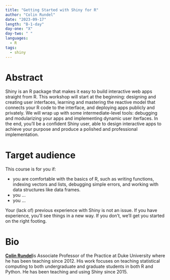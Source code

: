 ```yaml
---
title: "Getting Started with Shiny for R"
author: "Colin Rundel"
date: "2023-09-17"
length: "B-1-day"
day-one: "X"
day-two: " "
languages:
  - R
tags:
  - shiny
---
```


# Abstract

Shiny is an R package that makes it easy to build interactive web apps straight from R.
This workshop will start at the beginning: designing and creating user interfaces, learning and mastering the reactive model that connects your R code to the interface, and deploying apps publicly and privately.
We will wrap up with some intermediate-level tools: debugging and modularizing your apps and implementing dynamic user iterfaces.
In the end, you'll be a confident Shiny user, able to design interactive apps to achieve your purpose and produce a polished and professional implementation.

# Target audience

This course is for you if:

-   you are comfortable with the basics of R, such as writing functions, indexing vectors and lists, debugging simple errors, and working with data structures like data frames.
-   you ...
-   you ...

Your (lack of) previous experience with Shiny is not an issue.
If you have experience, you'll see things in a new way.
If you don't, we'll get you started on the right footing.

# Bio

[**Colin Rundel**](https://rundel.github.io/)is Associate Professor of the Practice at Duke University where he has been teaching since 2012.
His work focuses on teaching statistical computing to both undergraduate and graduate students in both R and Python.
He has been teaching and using Shiny since 2015.
